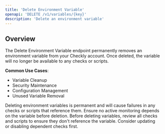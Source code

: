 ```yaml
---
title: 'Delete Environment Variable'
openapi: 'DELETE /v1/variables/{key}'
description: 'Delete an environment variable'
---
```


## Overview

The Delete Environment Variable endpoint permanently removes an environment variable from your Checkly account. Once deleted, the variable will no longer be available to any checks or scripts.

**Common Use Cases**:
- Variable Cleanup
- Security Maintenance
- Configuration Management
- Unused Variable Removal

<Warning>
Deleting environment variables is permanent and will cause failures in any checks or scripts that reference them. Ensure no active monitoring depends on the variable before deletion.
</Warning>

<Note>
Before deleting variables, review all checks and scripts to ensure they don't reference the variable. Consider updating or disabling dependent checks first.
</Note>